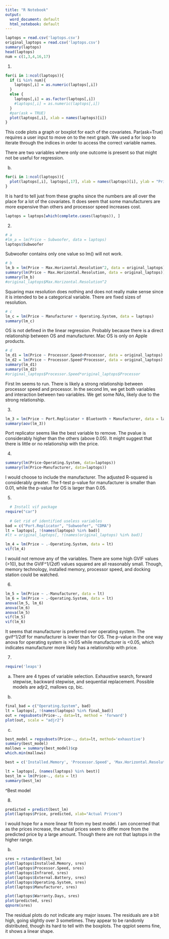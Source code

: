 ---
title: "R Notebook"
output:
  word_document: default
  html_notebook: default
---

```{r}
laptops = read.csv('laptops.csv')
original_laptops = read.csv('laptops.csv')
summary(laptops)
head(laptops)
num = c(1,3,4,16,17)
```

1)
```{r}
for(i in 1:ncol(laptops)){
  if (i %in% num){
    laptops[,i] = as.numeric(laptops[,i])
  }
  else {
    laptops[,i] = as.factor(laptops[,i])
    #laptops[,i] = as.numeric(laptops[,i])
  }
  #par(ask = TRUE)
  plot(laptops[,i], xlab = names(laptops)[i])
}
```
This code plots a graph or boxplot for each of the covariates. Par(ask=True) requires a user input to move on to the next graph. We used a for loop to iterate through the indices in order to access the correct variable names.

There are two variables where only one outcome is present so that might not be useful for regression.

b)
```{r}
for(i in 1:ncol(laptops)){
  plot(laptops[,i], laptops[,17], xlab = names(laptops)[i], ylab = "Price")
}
```
It is hard to tell just from these graphs since the numbers are all over the place for a lot of the covariates. It does seem that some manufacturers are more expensive than others and processor speed increases cost.

```{r}
laptops = laptops[which(complete.cases(laptops)), ]
```

2)
```{r}
# a
#lm_a = lm(Price ~ Subwoofer, data = laptops)
laptops$Subwoofer
```
Subwoofer contains only one value so lm() will not work.

```{r}
# b
lm_b = lm(Price ~ Max.Horizontal.Resolution^2, data = original_laptops)
summary(lm(Price ~ Max.Horizontal.Resolution, data = original_laptops))
summary(lm_b)
#original_laptops$Max.Horizontal.Resolution^2
```
Squaring max resolution does nothing and does not really make sense since it is intended to be a categorical variable. There are fixed sizes of resolution.

```{r}
# c
lm_c = lm(Price ~ Manufacturer + Operating.System, data = laptops)
summary(lm_c)
```
OS is not defined in the linear regression. Probably because there is a direct relationship between OS and manufacturer. Mac OS is only on Apple products.

```{r}
# d
lm_d1 = lm(Price ~ Processor.Speed+Processor, data = original_laptops)
lm_d2 = lm(Price ~ Processor.Speed*Processor, data = original_laptops)
summary(lm_d1)
summary(lm_d2)
#original_laptops$Processor.Speed*original_laptops$Processor
```
First lm seems to run. There is likely a strong relationship between processor speed and processor. In the second lm, we get both variables and interaction between two variables. We get some NAs, likely due to the strong relationship.

3)
```{r}
lm_3 = lm(Price ~ Port.Replicator + Bluetooth + Manufacturer, data = laptops)
summary(aov(lm_3))
```

Port replicator seems like the best variable to remove. The pvalue is considerably higher than the others (above 0.05). It might suggest that there is little or no relationship with the price.


4)
```{r}
summary(lm(Price~Operating.System, data=laptops))
summary(lm(Price~Manufacturer, data=laptops))
```
I would choose to include the manufacturer. The adjusted R-squared is considerably greater. The f-test p-value for manufacturer is smaller than 0.01, while the p-value for OS is larger than 0.05.


5)
```{r}
  # Install vif package
require("car")
  
  # Get rid of identified useless variables
bad = c("Port.Replicator", "Subwoofer", "CDMA")
lt = laptops[, !(names(laptops) %in% bad)]
#lt = original_laptops[, !(names(original_laptops) %in% bad)]
```

```{r}
lm_4 = lm(Price ~ .-Operating.System, data = lt)
vif(lm_4)
```
I would not remove any of the variables. There are some high GVIF values (>10), but the GVIF^1/(2df) values squared are all reasonably small. Though, memory technology, installed memory, processor speed, and docking station could be watched.

6)
```{r}
lm_5 = lm(Price ~ .-Manufacturer, data = lt)
lm_6 = lm(Price ~ .-Operating.System, data = lt)
anova(lm_5, lm_6)
anova(lm_6)
anova(lm_5)
vif(lm_5)
vif(lm_6)
```

It seems that manufacturer is preferred over operating system. The gvif^1/2df for manufacturer is lower than for OS. The p-value in the one way anova for operating system is >0.05 while manufacturer is <0.05, which indicates manufacturer more likely has a relationship with price.

7)
```{r}
require('leaps')
```
a) There are 4 types of variable selection. Exhaustive search, forward stepwise, backward stepwise, and sequential replacement. Possible models are adjr2, mallows cp, bic.

b)
```{r}
final_bad = c("Operating.System", bad)
lt = laptops[, !(names(laptops) %in% final_bad)]
out = regsubsets(Price~., data=lt, method = 'forward')
plot(out, scale = "adjr2")
```

c)
```{r}
best_model = regsubsets(Price~., data=lt, method='exhaustive')
summary(best_model)
mallows = summary(best_model)$cp
which.min(mallows)
```
```{r}
best = c('Installed.Memory', 'Processor.Speed', 'Max.Horizontal.Resolution', 'Manufacturer', 'Warranty.Days', 'Price')

lt = laptops[, (names(laptops) %in% best)]
best_lm = lm(Price~., data = lt)
summary(best_lm)
```
^Best model


8)
```{r}
predicted = predict(best_lm)
plot(laptops$Price, predicted, xlab="Actual Prices")
```
I would hope for a more linear fit from my best model. I am concerned that as the prices increase, the actual prices seem to differ more from the predicted price by a large amount. Though there are not that laptops in the higher range.

b)
```{r}
sres = rstandard(best_lm)
plot(laptops$Installed.Memory, sres)
plot(laptops$Processor.Speed, sres)
plot(laptops$Infrared, sres)
plot(laptops$External.Battery, sres)
plot(laptops$Operating.System, sres)
plot(laptops$Manufacturer, sres)

plot(laptops$Warranty.Days, sres)
plot(predicted, sres)
qqnorm(sres)
```

The residual plots do not indicate any major issues. The residuals are a bit high, going slightly over 3 sometimes. They appear to be randomly distributed, though its hard to tell with the boxplots. The qqplot seems fine, it shows a linear shape.


